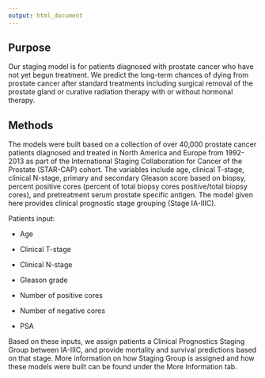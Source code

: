 ```yaml
---
output: html_document
---
```


## Purpose 

Our staging model is for patients diagnosed with prostate cancer who have not yet begun treatment. We predict the long-term chances of dying from prostate cancer after standard treatments including surgical removal of the prostate gland or curative radiation therapy with or without hormonal therapy. 

## Methods

The models were built based on a collection of over 40,000 prostate cancer patients diagnosed and treated in North America and Europe from 1992-2013 as part of the International Staging Collaboration for Cancer of the Prostate (STAR-CAP) cohort. The variables include age, clinical T-stage, clinical N-stage, primary and secondary Gleason score based on biopsy, percent positive cores (percent of total biopsy cores positive/total biopsy cores), and pretreatment serum prostate specific antigen. The model given here provides clinical prognostic stage grouping (Stage IA-IIIC). 

Patients input:

- Age

- Clinical T-stage

- Clinical N-stage

- Gleason grade

- Number of positive cores

- Number of negative cores

- PSA

Based on these inputs, we assign patients a Clinical Prognostics Staging Group between IA-IIIC, and provide mortality and survival predictions based on that stage. More information on how Staging Group is assigned and how these models were built can be found under the More Information tab.

